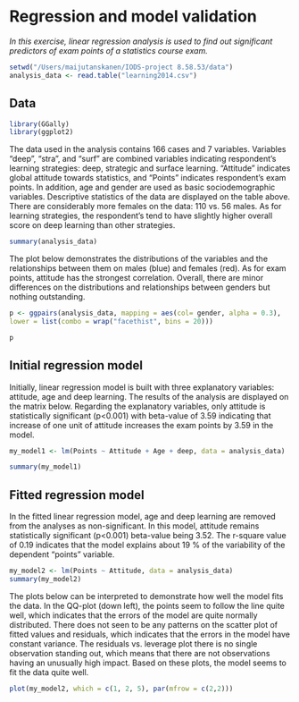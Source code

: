 # Regression and model validation

*In this exercise, linear regression analysis is used to find out significant predictors of exam points of a statistics course exam.*

```r
setwd("/Users/maijutanskanen/IODS-project 8.58.53/data")
analysis_data <- read.table("learning2014.csv")

```

## Data


```r
library(GGally)
library(ggplot2)

```



The data used in the analysis contains 166 cases and 7 variables. Variables “deep”, “stra”, and “surf” are combined variables indicating respondent’s learning strategies: deep, strategic and surface learning. “Attitude” indicates global attitude towards statistics, and “Points” indicates respondent’s exam points. In addition, age and gender are used as basic sociodemographic variables. Descriptive statistics of the data are displayed on the table above. There are considerably more females on the data: 110 vs. 56 males. As for learning strategies, the respondent’s tend to have slightly higher overall score on deep learning than other strategies. 



```r
summary(analysis_data)
```

The plot below demonstrates the distributions of the variables and the relationships between them on males (blue) and females (red). As for exam points, attitude has the strongest correlation. Overall, there are minor differences on the distributions and relationships between genders but nothing outstanding. 

```r
p <- ggpairs(analysis_data, mapping = aes(col= gender, alpha = 0.3),
lower = list(combo = wrap("facethist", bins = 20)))
```

```r
p
```

## Initial regression model

Initially, linear regression model is built with three explanatory variables: attitude, age and deep learning.  The results of the analysis are displayed on the matrix below. Regarding the explanatory variables, only attitude is statistically significant (p<0.001) with beta-value of 3.59 indicating that increase of one unit of attitude increases the exam points by 3.59 in the model. 

```r

my_model1 <- lm(Points ~ Attitude + Age + deep, data = analysis_data)

summary(my_model1)
```

## Fitted regression model

In the fitted linear regression model, age and deep learning are removed from the analyses as non-significant. In this model, attitude remains statistically significant (p<0.001) beta-value being 3.52. The r-square value of 0.19 indicates that the model explains about 19 % of the variability of the dependent “points” variable. 

```r

my_model2 <- lm(Points ~ Attitude, data = analysis_data)
summary(my_model2)
```


The plots below can be interpreted to demonstrate how well the model fits the data. In the QQ-plot (down left), the points seem to follow the line quite well, which indicates that the errors of the model are quite normally distributed.  There does not seen to be any patterns on the scatter plot of fitted values and residuals, which indicates that the errors in the model have constant variance. The residuals vs. leverage plot there is no single observation standing out, which means that there are not observations having an unusually high impact. Based on these plots, the model seems to fit the data quite well. 

```r

plot(my_model2, which = c(1, 2, 5), par(mfrow = c(2,2)))

```

